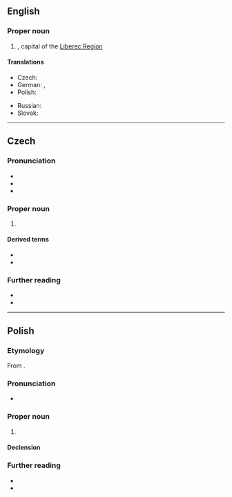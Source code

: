 ==English==
{{wikipedia}}

===Proper noun===
{{en-proper noun}}

# {{place|en|city|in the north-central|c/Czech Republic}}, capital of the [[w:Liberec Region|Liberec Region]]

====Translations====
{{trans-top|city in the Czech Republic}}
* Czech: {{t+|cs|Liberec|m}}
* German: {{t|de|Reichenberg|n}}, {{t+|de|Liberec|n}}
* Polish: {{t+|pl|Liberec|m}}
{{trans-mid}}
* Russian: {{t|ru|Ли́берец|m}}
* Slovak: {{t|sk|Liberec|m}}
{{trans-bottom}}

----

==Czech==
{{wikipedia|lang=cs}}

===Pronunciation===
* {{cs-IPA}}
* {{audio|cs|Cs-Liberec.ogg|Audio}}
* {{audio|cs|Cs Liberec.ogg|Audio}}

===Proper noun===
{{head|cs|proper noun}}

# {{place|cs|city|c/Czech Republic|t1=Liberec}}

====Derived terms====
* {{l|cs|liberecký}}
* {{l|cs|Liberečan}}

===Further reading===
* {{R:KNLA}}
* {{R:SSJC}}

----

==Polish==
{{wp|lang=pl}}

===Etymology===
From {{bor|pl|cs|Liberec}}.

===Pronunciation===
* {{pl-IPA}}

===Proper noun===
{{pl-proper noun|m-in}}

# {{place|pl|city|c/Czech Republic|t1=Liberec}}

====Declension====
{{pl-decl-noun-m-in|Liber|c|noms=Liberec|gens=Liberca|tantum=s}}

===Further reading===
* {{R:pl:WSJP}}
* {{R:PWN}}

{{c|pl|Exonyms}}